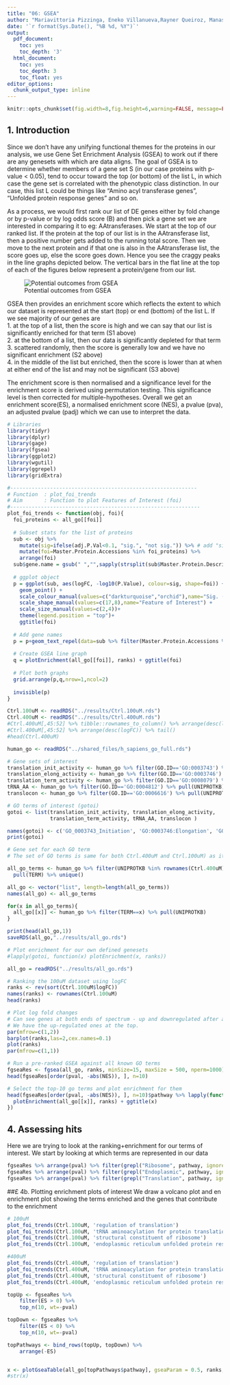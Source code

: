 ```yaml
---
title: "06: GSEA"
author: "Mariavittoria Pizzinga, Eneko Villanueva,Rayner Queiroz, Manasa Ramakrishna, Tom Smith"
date: '`r format(Sys.Date(), "%B %d, %Y")`'
output:
  pdf_document:
    toc: yes
    toc_depth: '3'
  html_document:
    toc: yes
    toc_depth: 3
    toc_float: yes
editor_options: 
  chunk_output_type: inline
---
```

```r
knitr::opts_chunk$set(fig.width=8,fig.height=6,warning=FALSE, message=FALSE,tidy = TRUE,tidy.opts=list(width.cutoff=50))
```
## 1. Introduction 
Since we don't have any unifying functional themes for the proteins in our analysis, we use Gene Set Enrichment Analysis (GSEA) to work out if there are any genesets with which are data aligns. The goal of GSEA is to determine whether members of a gene set S (in our case proteins with p-value < 0.05), tend to occur toward the top (or bottom) of the list L, in which case the gene set is correlated with the phenotypic class distinction. In our case, this list L could be things like "Amino acyl transferase genes", "Unfolded protein response genes" and so on. 

As a process, we would first rank our list of DE genes either by fold change or by p-value or by log odds score (B) and then pick a gene set we are interested in comparing it to eg: AAtransferases. We start at the top of our ranked list. If the protein at the top of our list is in the AAtransferase list, then a positive number gets added to the running total score. Then we move to the next protein and if that one is also in the AAtransferase list, the score goes up, else the score goes down. Hence you see the craggy peaks in the line graphs depicted below. The vertical bars in the flat line at the top of each of the figures below represent a protein/gene from our list. 

![Potential outcomes from GSEA](../F2.large.jpg)

GSEA then provides an enrichment score which reflects the extent to which our dataset is represented at the start (top) or end (bottom) of the list L. If we see majority of our genes are  
1. at the top of a list, then the score is high and we can say that our list is significantly enriched for that term (S1 above)  
2. at the bottom of a list, then our data is significantly depleted for that term  
3. scattered randomly, then the score is generally low and we have no significant enrichment (S2 above)   
4. in the middle of the list but enriched, then the score is lower than at when at either end of the list and may not be significant (S3 above)  

The enrichment score is then normalised and a significance level for the enrichment score is derived using permutation testing. This significance level is then corrected for multiple-hypotheses. Overall we get an enrichment score(ES), a normalised enrichment score (NES), a pvalue (pva), an adjusted pvalue (padj) which we can use to interpret the data.

```r

# Libraries
library(tidyr)
library(dplyr)
library(gage)
library(fgsea)
library(ggplot2)
library(wgutil)
library(ggrepel)
library(gridExtra)

#-------------------------------------------------------------
# Function  : plot_foi_trends
# Aim       : Function to plot Features of Interest (foi)
#--------------------------------------------------------------
plot_foi_trends <- function(obj, foi){
  foi_proteins <- all_go[[foi]]
  
  # Subset stats for the list of proteins
  sub <- obj %>%
    mutate(sig=ifelse(adj.P.Val<0.1, "sig.", "not sig.")) %>% # add "sig" column
    mutate(foi=Master.Protein.Accessions %in% foi_proteins) %>%
    arrange(foi)
  sub$gene.name = gsub(" ","",sapply(strsplit(sub$Master.Protein.Descriptions,"GN=|PE"),"[[",2))
  
  # ggplot object  
  p = ggplot(sub, aes(logFC, -log10(P.Value), colour=sig, shape=foi)) +
    geom_point() +
    scale_colour_manual(values=c("darkturquoise","orchid"),name="Sig. (10% FDR)") +# manually adjust colours
    scale_shape_manual(values=c(17,8),name="Feature of Interest") +
    scale_size_manual(values=c(2,4))+
    theme(legend.position = "top")+
    ggtitle(foi)
  
  # Add gene names
  p = p+geom_text_repel(data=sub %>% filter(Master.Protein.Accessions %in% foi_proteins & sig=="sig."), aes(label=gene.name), size=3,colour="black")
  
  # Create GSEA line graph
  q = plotEnrichment(all_go[[foi]], ranks) + ggtitle(foi)
  
  # Plot both graphs
  grid.arrange(p,q,nrow=1,ncol=2)
  
  invisible(p)
}
```

```r

Ctrl.100uM <- readRDS("../results/Ctrl.100uM.rds")
Ctrl.400uM <- readRDS("../results/Ctrl.400uM.rds")
#Ctrl.400uM[,45:52] %>% tibble::rownames_to_column() %>% arrange(desc(logFC))
#Ctrl.400uM[,45:52] %>% arrange(desc(logFC)) %>% tail()
#head(Ctrl.400uM)

human_go <- readRDS("../shared_files/h_sapiens_go_full.rds")
```

```r

# Gene sets of interest
translation_init_activity <- human_go %>% filter(GO.ID=='GO:0003743') %>% pull(UNIPROTKB)
translation_elong_activity <- human_go %>% filter(GO.ID=='GO:0003746') %>% pull(UNIPROTKB)
translation_term_activity <- human_go %>% filter(GO.ID=='GO:0008079') %>% pull(UNIPROTKB)
tRNA_AA <- human_go %>% filter(GO.ID=='GO:0004812') %>% pull(UNIPROTKB)
translocon <- human_go %>% filter(GO.ID=='GO:0006616') %>% pull(UNIPROTKB)

# GO terms of interest (gotoi)
gotoi <- list(translation_init_activity, translation_elong_activity,
              translation_term_activity, tRNA_AA, translocon )

names(gotoi) <- c('GO_0003743_Initiation', 'GO:0003746:Elongation', 'GO:0008079:Translation', 'GO:0004812:tRNA-AA', 'GO:0006616:Translocon')
print(gotoi)

# Gene set for each GO term
# The set of GO terms is same for both Ctrl.400uM and Ctrl.100uM) as it is the same set of proteins that were analysed using TMT

all_go_terms <- human_go %>% filter(UNIPROTKB %in% rownames(Ctrl.400uM)) %>%
  pull(TERM) %>% unique()

all_go <- vector("list", length=length(all_go_terms))
names(all_go) <- all_go_terms

for(x in all_go_terms){
  all_go[[x]] <- human_go %>% filter(TERM==x) %>% pull(UNIPROTKB)
}

print(head(all_go,1))
saveRDS(all_go,"../results/all_go.rds")

# Plot enrichment for our own defined genesets
#lapply(gotoi, function(x) plotEnrichment(x, ranks))
```


```r

all_go = readRDS("../results/all_go.rds")

# Ranking the 100uM dataset using logFC
ranks <- rev(sort(Ctrl.100uM$logFC))
names(ranks) <- rownames(Ctrl.100uM)
head(ranks)

# Plot log fold changes
# Can see genes at both ends of spectrum - up and downregulated after arsenite treatment. 
# We have the up-regulated ones at the top. 
par(mfrow=c(1,2))
barplot(ranks,las=2,cex.names=0.1)
plot(ranks)
par(mfrow=c(1,1))

# Run a pre-ranked GSEA against all known GO terms
fgseaRes <- fgsea(all_go, ranks, minSize=15, maxSize = 500, nperm=1000)
head(fgseaRes[order(pval, -abs(NES)), ], n=10)

# Select the top-10 go terms and plot enrichment for them
head(fgseaRes[order(pval, -abs(NES)), ], n=10)$pathway %>% lapply(function(x){
  plotEnrichment(all_go[[x]], ranks) + ggtitle(x)
})


```
## 4. Assessing hits
Here we are trying to look at the ranking+enrichment for our terms of interest. We start by looking at which terms are represented in our data

```r
fgseaRes %>% arrange(pval) %>% filter(grepl("Ribosome", pathway, ignore.case=TRUE))
fgseaRes %>% arrange(pval) %>% filter(grepl("Endoplasmic", pathway, ignore.case=TRUE))
fgseaRes %>% arrange(pval) %>% filter(grepl("Translation", pathway, ignore.case=TRUE))
```
##£ 4b. Plotting enrichment plots of interest
We draw a volcano plot and en enrichment plot showing the terms enriched and the genes that contribute to the enrichment

```r

# 100uM
plot_foi_trends(Ctrl.100uM, 'regulation of translation')
plot_foi_trends(Ctrl.100uM, 'tRNA aminoacylation for protein translation')
plot_foi_trends(Ctrl.100uM, 'structural constituent of ribosome')
plot_foi_trends(Ctrl.100uM, 'endoplasmic reticulum unfolded protein response')

#400uM
plot_foi_trends(Ctrl.400uM, 'regulation of translation')
plot_foi_trends(Ctrl.400uM, 'tRNA aminoacylation for protein translation')
plot_foi_trends(Ctrl.400uM, 'structural constituent of ribosome')
plot_foi_trends(Ctrl.400uM, 'endoplasmic reticulum unfolded protein response')

```


```r

topUp <- fgseaRes %>% 
    filter(ES > 0) %>% 
    top_n(10, wt=-pval)

topDown <- fgseaRes %>% 
    filter(ES < 0) %>% 
    top_n(10, wt=-pval)

topPathways <- bind_rows(topUp, topDown) %>% 
    arrange(-ES)


x <- plotGseaTable(all_go[topPathways$pathway], gseaParam = 0.5, ranks, fgseaRes)
#str(x)
```
